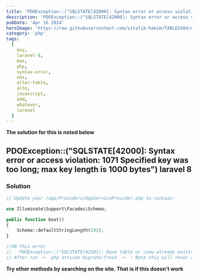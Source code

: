 ```yaml
---
title: 'PDOException::("SQLSTATE[42000]: Syntax error or access violation: 1071 Specified key was too long; max key length is 1000 bytes")  laravel 8'
description: 'PDOException::("SQLSTATE[42000]: Syntax error or access violation: 1071 Specified key was too long; max key length is 1000 bytes")  laravel 8'
pubDate: 'Apr 16 2024'
heroImage: 'https://raw.githubusercontent.com/vitalik-hakim/TABLES404/main/error_b/php.png'
category: 'php'
tags:
  [
    key,
    laravel-8,
    max,
    php,
    syntax-error,
    was,
    alter-table,
    alte,
    javascript,
    add,
    whatever,
    laravel
  ]
---
```


**The solution for this is noted below**

## PDOException::("SQLSTATE[42000]: Syntax error or access violation: 1071 Specified key was too long; max key length is 1000 bytes") laravel 8

### Solution

```php
// Update your /app/Providers/AppServiceProvider.php to contain:

use Illuminate\Support\Facades\Schema;

public function boot()
{
    Schema::defaultStringLength(191);
}

//ON this error
//   PDOException::("SQLSTATE[42S01]: Base table or view already exists: 1050 Table 'users' already exists")
// After run ->  php artisan migrate:fresh  <- ! Note this will reset all tables in db
```

**Try other methods by searching on the site. That is if this doesn't work**
